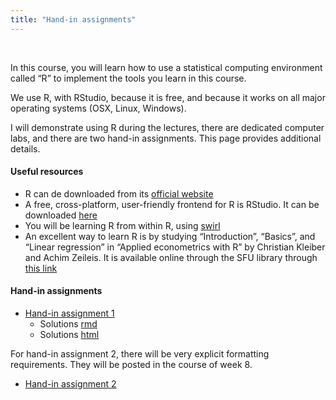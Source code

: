 ```yaml
---
title: "Hand-in assignments"
---
```


<br>

In this course, you will learn how to use a statistical computing environment called "R" to implement the tools you learn in this course. 

We use R, with RStudio, because it is free, and because it works on all major operating systems (OSX, Linux, Windows). 

I will demonstrate using R during the lectures, there are dedicated computer labs, and there are two hand-in assignments. This page provides additional details. 

#### Useful resources

* R can de downloaded from its [official website](http://www.r-project.org)
* A free, cross-platform, user-friendly frontend for R is RStudio. It can be downloaded [here](http://www.rstudio.com)
* You will be learning R from within R, using [swirl](http://swirlstats.com/students.html)
* An excellent way to learn R is by studying "Introduction", "Basics", and "Linear regression" in 
    "Applied econometrics with R" by Christian Kleiber and Achim Zeileis. It is available online through the SFU library through [this link](http://link.springer.com/book/10.1007/978-0-387-77318-6/page/1)

#### Hand-in assignments

* [Hand-in assignment 1](./assignments/Handin-1.pdf)
    - Solutions [rmd](./assignments/AnswerKey1.Rmd)
    - Solutions [html](./assignments/AnswerKey1.html)

For hand-in assignment 2, there will be very explicit formatting requirements. They will be posted in the course of week 8.

* [Hand-in assignment 2](./assignments/Handin-2.pdf)
